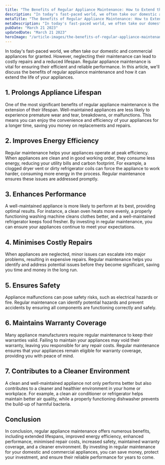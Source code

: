 ```yaml
---
title: "The Benefits of Regular Appliance Maintenance: How to Extend the Life of Your Domestic and Commercial Appliances"
description: "In today's fast-paced world, we often take our domestic and commercial appliances for granted. However, neglecting their maintenance can lead to costly repairs and a reduced lifespan. Regular appliance maintenance is vital for ensuring their efficient and reliable performance. In this article, we'll discuss the benefits of regular appliance maintenance and how it can extend the life of your appliances."
metaTitle: "The Benefits of Regular Appliance Maintenance: How to Extend the Life of Your Domestic and Commercial Appliances"
metaDescription: "In today's fast-paced world, we often take our domestic and commercial appliances for granted. However, neglecting their maintenance can lead to costly repairs and a reduced lifespan"
pubDate: "March 21 2023"
updatedDate: "March 21 2023"
heroImage: "/article-images/the-benefits-of-regular-appliance-maintenance-how-to-extend-the-life-of-your-domestic-and-commercial-appliances.png"
---
```


In today's fast-paced world, we often take our domestic and commercial appliances for granted. However, neglecting their maintenance can lead to costly repairs and a reduced lifespan. Regular appliance maintenance is vital for ensuring their efficient and reliable performance. In this article, we'll discuss the benefits of regular appliance maintenance and how it can extend the life of your appliances.

## 1. Prolongs Appliance Lifespan

One of the most significant benefits of regular appliance maintenance is the extension of their lifespan. Well-maintained appliances are less likely to experience premature wear and tear, breakdowns, or malfunctions. This means you can enjoy the convenience and efficiency of your appliances for a longer time, saving you money on replacements and repairs.

## 2. Improves Energy Efficiency

Regular maintenance helps your appliances operate at peak efficiency. When appliances are clean and in good working order, they consume less energy, reducing your utility bills and carbon footprint. For example, a clogged dryer vent or dirty refrigerator coils can force the appliance to work harder, consuming more energy in the process. Regular maintenance ensures these issues are addressed promptly.

## 3. Enhances Performance

A well-maintained appliance is more likely to perform at its best, providing optimal results. For instance, a clean oven heats more evenly, a properly functioning washing machine cleans clothes better, and a well-maintained refrigerator keeps food fresher. By investing in regular maintenance, you can ensure your appliances continue to meet your expectations.

## 4. Minimises Costly Repairs

When appliances are neglected, minor issues can escalate into major problems, resulting in expensive repairs. Regular maintenance helps you identify and address potential issues before they become significant, saving you time and money in the long run.

## 5. Ensures Safety

Appliance malfunctions can pose safety risks, such as electrical hazards or fire. Regular maintenance can identify potential hazards and prevent accidents by ensuring all components are functioning correctly and safely.

## 6. Maintains Warranty Coverage

Many appliance manufacturers require regular maintenance to keep their warranties valid. Failing to maintain your appliances may void their warranty, leaving you responsible for any repair costs. Regular maintenance ensures that your appliances remain eligible for warranty coverage, providing you with peace of mind.

## 7. Contributes to a Cleaner Environment

A clean and well-maintained appliance not only performs better but also contributes to a cleaner and healthier environment in your home or workplace. For example, a clean air conditioner or refrigerator helps maintain better air quality, while a properly functioning dishwasher prevents the build-up of harmful bacteria.

## Conclusion

In conclusion, regular appliance maintenance offers numerous benefits, including extended lifespans, improved energy efficiency, enhanced performance, minimised repair costs, increased safety, maintained warranty coverage, and a cleaner environment. By investing in regular maintenance for your domestic and commercial appliances, you can save money, protect your investment, and ensure their reliable performance for years to come.